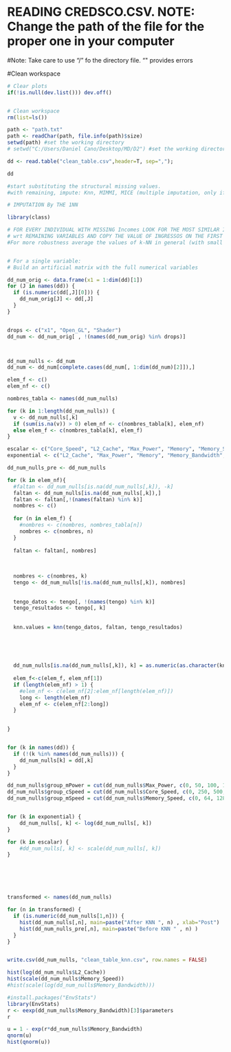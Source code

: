#  READING CREDSCO.CSV. NOTE: Change the path of the file for the proper one in your computer

#Note: Take care to use "/" fo the directory file. "\" provides errors


#Clean workspace

```{r}
# Clear plots
if(!is.null(dev.list())) dev.off()


# Clean workspace
rm(list=ls())
```

```{r}
path <- "path.txt"
path <- readChar(path, file.info(path)$size)
setwd(path) #set the working directory
# setwd("C:/Users/Daniel Cano/Desktop/MD/D2") #set the working directory

dd <- read.table("clean_table.csv",header=T, sep=",");

dd
```


```{r}
#start substituting the structural missing values.
#with remaining, impute: Knn, MIMMI, MICE (multiple imputation, only if you know well)

# IMPUTATION By THE 1NN

library(class)

# FOR EVERY INDIVIDUAL WITH MISSING Incomes LOOK FOR THE MOST SIMILAR INDIVIDUAL 
# wrt REMAINING VARIABLES AND COPY THE VALUE OF INGRESSOS ON THE FIRST 
#For more robustness average the values of k-NN in general (with small k)


# For a single variable:
# Build an artificial matrix with the full numerical variables

dd_num_orig <- data.frame(x1 = 1:dim(dd)[1])
for (J in names(dd)) {
  if (is.numeric(dd[,J][0])) {
    dd_num_orig[J] <- dd[,J]
  }
}


drops <- c("x1", "Open_GL", "Shader")
dd_num <- dd_num_orig[ , !(names(dd_num_orig) %in% drops)]



dd_num_nulls <- dd_num
dd_num <- dd_num[complete.cases(dd_num[, 1:dim(dd_num)[2]]),]

```


```{r}
elem_f <- c()
elem_nf <- c()

nombres_tabla <- names(dd_num_nulls)

for (k in 1:length(dd_num_nulls)) {
  v <- dd_num_nulls[,k]
  if (sum(is.na(v)) > 0) elem_nf <- c(nombres_tabla[k], elem_nf)
  else elem_f <- c(nombres_tabla[k], elem_f)
}

escalar <- c("Core_Speed", "L2_Cache", "Max_Power", "Memory", "Memory_Speed", "TMUs", "Texture_Rate", "Memory_Bandwidth")
exponential <- c("L2_Cache", "Max_Power", "Memory", "Memory_Bandwidth", "TMUs", "Texture_Rate")

dd_num_nulls_pre <- dd_num_nulls

for (k in elem_nf){
  #faltan <- dd_num_nulls[is.na(dd_num_nulls[,k]), -k]
  faltan <- dd_num_nulls[is.na(dd_num_nulls[,k]),]
  faltan <- faltan[,!(names(faltan) %in% k)]
  nombres <- c()
  
  for (n in elem_f) {
    #nombres <- c(nombres, nombres_tabla[n])
    nombres <- c(nombres, n)
  }
  
  faltan <- faltan[, nombres]
  
  
  
  nombres <- c(nombres, k)
  tengo <- dd_num_nulls[!is.na(dd_num_nulls[,k]), nombres]
  
  
  tengo_datos <- tengo[, !(names(tengo) %in% k)]
  tengo_resultados <- tengo[, k]
  
  
  knn.values = knn(tengo_datos, faltan, tengo_resultados)
  
  
  
  
  
  dd_num_nulls[is.na(dd_num_nulls[,k]), k] = as.numeric(as.character(knn.values))
  
  elem_f<-c(elem_f, elem_nf[1])
  if (length(elem_nf) > 1) {
    #elem_nf <- c(elem_nf[2]:elem_nf[length(elem_nf)])
    long <- length(elem_nf)
    elem_nf <- c(elem_nf[2:long])
  }
  

}


for (k in names(dd)) {
  if (!(k %in% names(dd_num_nulls))) {
    dd_num_nulls[k] = dd[,k]
  }
}

dd_num_nulls$group_mPower = cut(dd_num_nulls$Max_Power, c(0, 50, 100, 150, 200, 250, 300, 350, 400, 450, 500, 550, 600, 650, 700, 800))
dd_num_nulls$group_cSpeed = cut(dd_num_nulls$Core_Speed, c(0, 250, 500, 750, 1000, 1250, 1500, 1750, 2000, 2250, 2500))
dd_num_nulls$group_mSpeed = cut(dd_num_nulls$Memory_Speed, c(0, 64, 128, 256, 512, 1024, 2048, 4096))


for (k in exponential) {
    dd_num_nulls[, k] <- log(dd_num_nulls[, k])
}

for (k in escalar) {
    #dd_num_nulls[, k] <- scale(dd_num_nulls[, k])
}






transformed <- names(dd_num_nulls)

for (n in transformed) {
  if (is.numeric(dd_num_nulls[1,n])) {
    hist(dd_num_nulls[,n], main=paste("After KNN ", n) , xlab="Post")
    hist(dd_num_nulls_pre[,n], main=paste("Before KNN " , n) )
  }
}


write.csv(dd_num_nulls, "clean_table_knn.csv", row.names = FALSE)


```

```{r}
hist(log(dd_num_nulls$L2_Cache))
hist(scale(dd_num_nulls$Memory_Speed))
#hist(scale(log(dd_num_nulls$Memory_Bandwidth)))
```
```{r}
#install.packages("EnvStats")
library(EnvStats)
r <- eexp(dd_num_nulls$Memory_Bandwidth)[3]$parameters
r
```


```{r}

u = 1 - exp(r*dd_num_nulls$Memory_Bandwidth)
qnorm(u)
hist(qnorm(u))
```



